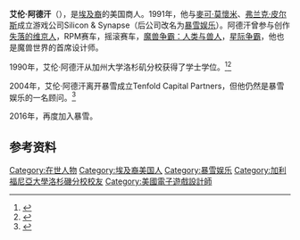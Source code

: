 '''艾伦·阿德汗'''（{{lang-en|'''Allen Adham'''}}），是[[埃及裔|埃及裔]]的美国商人。1991年，他与[[麥可·莫懷米|麥可·莫懷米]]、[[弗兰克·皮尔斯|弗兰克·皮尔斯]]成立游戏公司Silicon & Synapse（后公司改名为[[暴雪娱乐|暴雪娱乐]]）。阿德汗曾参与创作[[失落的维京人|失落的维京人]]，RPM赛车，摇滚赛车，[[魔兽争霸：人类与兽人|魔兽争霸：人类与兽人]]，[[星际争霸|星际争霸]]，他也是魔兽世界的首席设计师。

1990年，艾伦·阿德汗从加州大学洛杉矶分校获得了学士学位。<ref name="UCLAHonorDinner2006_11_06">{{cite web | url=http://www.engineer.ucla.edu/newsroom/featured-news/archive/2006/november/ucla-engineering-celebrates-accomplishments-at-annual-awards-dinner | title=UCLA Engineering Celebrates Accomplishments at Annual Awards Dinner | publisher=[[UCLA|UCLA]] Henry Samueli School of Engineering and Applied Science | date=2006-11-06 | accessdate=2013-06-05 | author=M. Abraham | deadurl=yes | archiveurl=https://web.archive.org/web/20110716201249/http://www.engineer.ucla.edu/newsroom/featured-news/archive/2006/november/ucla-engineering-celebrates-accomplishments-at-annual-awards-dinner | archivedate=2011-07-16 }}</ref><ref>{{cite web |url=http://www.blizzard.com/register/blizzard/ |title=Blizzard Entertainment 10th Anniversary Celebration |accessdate=2013-06-05 |publisher=Blizzard Entertainment |archiveurl=https://web.archive.org/web/20071012162917/http://blizzard.com/register/blizzard/ |archivedate=2007-10-12 |deadurl=no }}</ref>

2004年，艾伦·阿德汗离开暴雪成立Tenfold Capital Partners，但他仍然是暴雪娱乐的一名顾问。<ref>{{cite web |url=http://www.gamespot.com/news/6086629.html |title=Gamespot - Blizzard confirms Allen Adham departure |accessdate=2011-02-11 |archive-date=2011-06-28 |archive-url=https://web.archive.org/web/20110628214428/http://www.gamespot.com/news/6086629.html |dead-url=no }}</ref>

2016年，再度加入暴雪。

== 参考资料 ==
{{Reflist|2}}
{{暴雪娛樂}}

{{DEFAULTSORT: Adham, Allen}}
[[Category:在世人物|Category:在世人物]]
[[Category:埃及裔美国人|Category:埃及裔美国人]]
[[Category:暴雪娱乐|Category:暴雪娱乐]]
[[Category:加利福尼亞大學洛杉磯分校校友|Category:加利福尼亞大學洛杉磯分校校友]]
[[Category:美國電子遊戲設計師|Category:美國電子遊戲設計師]]